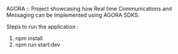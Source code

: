 AGORA :: Project showcasing how Real time Communications and Messaging can be Implemented  using AGORA SDKS.

Steps to run the application :

1) npm install
2) npm run start:dev
